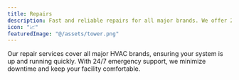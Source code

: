 ```yaml
---
title: Repairs
description: Fast and reliable repairs for all major brands. We offer 24/7 emergency support to minimize downtime.
icon: "📈"
featuredImage: "@/assets/tower.png"
---
```


Our repair services cover all major HVAC brands, ensuring your system is up and running quickly. With 24/7 emergency support, we minimize downtime and keep your facility comfortable.
